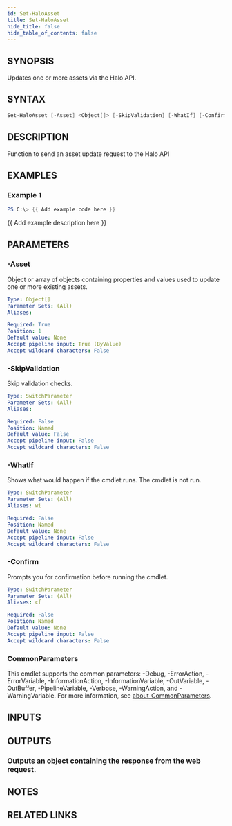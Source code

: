 ```yaml
---
id: Set-HaloAsset
title: Set-HaloAsset
hide_title: false
hide_table_of_contents: false
---
```


## SYNOPSIS

Updates one or more assets via the Halo API.

## SYNTAX

```powershell
Set-HaloAsset [-Asset] <Object[]> [-SkipValidation] [-WhatIf] [-Confirm] [<CommonParameters>]
```

## DESCRIPTION

Function to send an asset update request to the Halo API

## EXAMPLES

### Example 1

```powershell
PS C:\> {{ Add example code here }}
```

{{ Add example description here }}

## PARAMETERS

### -Asset

Object or array of objects containing properties and values used to update one or more existing assets.

```yaml
Type: Object[]
Parameter Sets: (All)
Aliases:

Required: True
Position: 1
Default value: None
Accept pipeline input: True (ByValue)
Accept wildcard characters: False
```

### -SkipValidation

Skip validation checks.

```yaml
Type: SwitchParameter
Parameter Sets: (All)
Aliases:

Required: False
Position: Named
Default value: False
Accept pipeline input: False
Accept wildcard characters: False
```

### -WhatIf

Shows what would happen if the cmdlet runs.
The cmdlet is not run.

```yaml
Type: SwitchParameter
Parameter Sets: (All)
Aliases: wi

Required: False
Position: Named
Default value: None
Accept pipeline input: False
Accept wildcard characters: False
```

### -Confirm

Prompts you for confirmation before running the cmdlet.

```yaml
Type: SwitchParameter
Parameter Sets: (All)
Aliases: cf

Required: False
Position: Named
Default value: None
Accept pipeline input: False
Accept wildcard characters: False
```

### CommonParameters

This cmdlet supports the common parameters: -Debug, -ErrorAction, -ErrorVariable, -InformationAction, -InformationVariable, -OutVariable, -OutBuffer, -PipelineVariable, -Verbose, -WarningAction, and -WarningVariable. For more information, see [about_CommonParameters](http://go.microsoft.com/fwlink/?LinkID=113216).

## INPUTS

## OUTPUTS

### Outputs an object containing the response from the web request.

## NOTES

## RELATED LINKS
